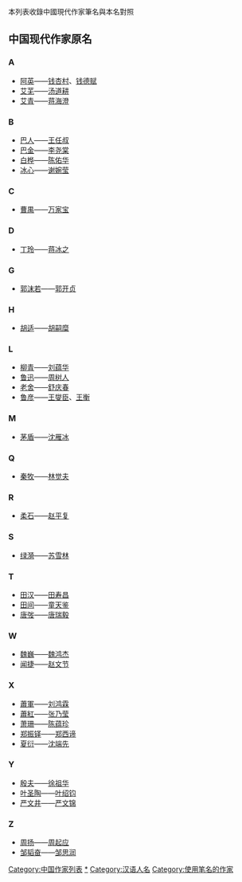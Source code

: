 本列表收錄中國現代作家筆名與本名對照

==中国现代作家原名==
===A===
* [[阿英|阿英]]——[[钱杏村|钱杏村]]、[[钱德赋|钱德赋]]
* [[艾芜|艾芜]]——[[汤道耕|汤道耕]]
* [[艾青|艾青]]——[[蒋海澄|蒋海澄]]

===B===
* [[巴人|巴人]]——[[王任叔|王任叔]]
* [[巴金|巴金]]——[[李尧棠|李尧棠]]
* [[白桦|白桦]]——[[陈佑华|陈佑华]]
* [[冰心|冰心]]——[[谢婉莹|谢婉莹]]

===C===
* [[曹禺|曹禺]]——[[万家宝|万家宝]]

===D===
* [[丁玲|丁玲]]——[[蒋冰之|蒋冰之]]

===G===
* [[郭沫若|郭沫若]]——[[郭开贞|郭开贞]]

===H===
* [[胡适|胡适]]——[[胡嗣糜|胡嗣糜]]

===L===
* [[柳青_(作家)|柳青]]——[[刘蕴华|刘蕴华]]
* [[鲁迅|鲁迅]]——[[周树人|周树人]]
* [[老舍|老舍]]——[[舒庆春|舒庆春]]
* [[鲁彦|鲁彦]]——[[王燮臣|王燮臣]]、[[王衡|王衡]]

===M===
* [[茅盾|茅盾]]——[[沈雁冰|沈雁冰]]

===Q===
* [[秦牧|秦牧]]——[[林觉夫|林觉夫]]

===R===
* [[柔石|柔石]]——[[赵平复|赵平复]]

===S===
* [[绿漪|绿漪]]——[[苏雪林|苏雪林]]

===T===
* [[田汉|田汉]]——[[田寿昌|田寿昌]]
* [[田间|田间]]——[[童天鉴|童天鉴]]
* [[唐弢|唐弢]]——[[唐瑞毅|唐瑞毅]]

=== W ===
* [[魏巍_(作家)|魏巍]]——[[魏鸿杰|魏鸿杰]]
* [[闻捷|闻捷]]——[[赵文节|赵文节]]

===X===
* [[蕭軍|蕭軍]]——[[刘鸿霖|刘鸿霖]]
* [[蕭紅|蕭紅]]——[[张乃莹|张乃莹]]
* [[萧珊|萧珊]]——[[陈蕴珍|陈蕴珍]]
* [[郑振铎|郑振铎]]——[[郑西谛|郑西谛]]
* [[夏衍|夏衍]]——[[沈端先|沈端先]]

===Y===
* [[殷夫|殷夫]]——[[徐祖华|徐祖华]]
* [[叶圣陶|叶圣陶]]——[[叶绍钧|叶绍钧]]
* [[严文井|严文井]]——[[严文锦|严文锦]]

===Z===
* [[周扬|周扬]]——[[周起应|周起应]]
* [[邹韬奋|邹韬奋]]——[[邹思润|邹思润]]

[[Category:中国作家列表|Category:中国作家列表]]
[[Category:中国现代作家|*]]
[[Category:汉语人名|Category:汉语人名]]
[[Category:使用笔名的作家|Category:使用笔名的作家]]
